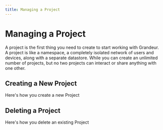 ```yaml
---
title: Managing a Project
---
```



# Managing a Project

A project is the first thing you need to create to start working with Grandeur. A project is like a namespace, a completely isolated network of users and devices, along with a separate datastore. While you can create an unlimited number of projects, but no two projects can interact or share anything with one other.

## Creating a New Project

Here's how you create a new Project

<ReactPlayer playing controls volume={0} width={832} height={468} url="/demos/guides/creating-project.webm" />

## Deleting a Project

Here's how you delete an existing Project

<ReactPlayer playing controls volume={0} width={832} height={468} url="/demos/guides/delete-project.webm" />